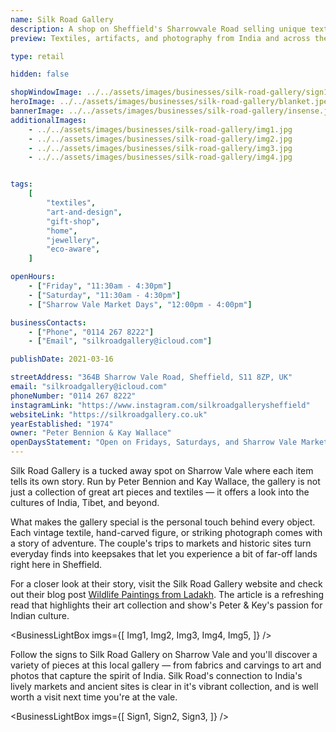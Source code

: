 ```yaml
---
name: Silk Road Gallery
description: A shop on Sheffield's Sharrowvale Road selling unique textiles, art, and photographs from India.
preview: Textiles, artifacts, and photography from India and across the world.

type: retail

hidden: false

shopWindowImage: ../../assets/images/businesses/silk-road-gallery/sign1.jpeg
heroImage: ../../assets/images/businesses/silk-road-gallery/blanket.jpeg
bannerImage: ../../assets/images/businesses/silk-road-gallery/insense.jpeg
additionalImages:
    - ../../assets/images/businesses/silk-road-gallery/img1.jpg
    - ../../assets/images/businesses/silk-road-gallery/img2.jpg
    - ../../assets/images/businesses/silk-road-gallery/img3.jpg
    - ../../assets/images/businesses/silk-road-gallery/img4.jpg


tags:
    [
        "textiles",
        "art-and-design",
        "gift-shop",
        "home",
        "jewellery",
        "eco-aware",
    ]

openHours:
    - ["Friday", "11:30am - 4:30pm"]
    - ["Saturday", "11:30am - 4:30pm"]
    - ["Sharrow Vale Market Days", "12:00pm - 4:00pm"]

businessContacts:
    - ["Phone", "0114 267 8222"]
    - ["Email", "silkroadgallery@icloud.com"]

publishDate: 2021-03-16

streetAddress: "364B Sharrow Vale Road, Sheffield, S11 8ZP, UK"
email: "silkroadgallery@icloud.com"
phoneNumber: "0114 267 8222"
instagramLink: "https://www.instagram.com/silkroadgallerysheffield"
websiteLink: "https://silkroadgallery.co.uk"
yearEstablished: "1974"
owner: "Peter Bennion & Kay Wallace"
openDaysStatement: "Open on Fridays, Saturdays, and Sharrow Vale Market Days."
---
```


Silk Road Gallery is a tucked away spot on Sharrow Vale where each item tells its own story. Run by Peter Bennion and Kay Wallace, 
the gallery is not just a collection of great art pieces and textiles — it offers a look into the cultures of India, Tibet, and 
beyond.

What makes the gallery special is the personal touch behind every object. Each vintage textile, hand-carved figure, or striking 
photograph comes with a story of adventure. The couple's trips to markets and historic sites turn everyday finds into keepsakes that
let you experience a bit of far-off lands right here in Sheffield.

For a closer look at their story, visit the Silk Road Gallery website and check out their blog post [Wildlife Paintings from Ladakh](https://silkroadgallery.co.uk/blogs/news/wildlife-paintings-from-ladakh).
The article is a refreshing read that highlights their art collection and show's Peter & Key's passion for Indian culture. 



<BusinessLightBox imgs={[
    Img1,
    Img2,
    Img3,
    Img4,
    Img5,
    ]}
/>

Follow the signs to Silk Road Gallery on Sharrow Vale and you'll discover a variety of pieces at this local gallery — from fabrics and carvings 
to art and photos that capture the spirit of India. Silk Road's connection to India's lively markets and ancient sites is clear in 
it's vibrant collection, and is well worth a visit next time you're at the vale.


<BusinessLightBox imgs={[
    Sign1,
    Sign2,
    Sign3,
    ]}
/>